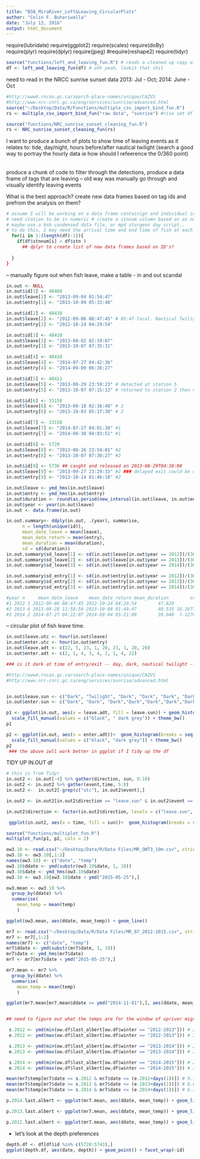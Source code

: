 ```yaml
---
title: "BSB_MiraRiver_Left&Leaving_CircularPlots"
author: "Colin F. Buhariwalla"
date: "July 13, 2016"
output: html_document
---
```


require(lubridate)
require(ggplot2)
require(scales)
require(doBy)
require(plyr)
require(dplyr)
require(jpeg)
#require(reshape2)
require(tidyr)


```r
source("functions/left_and_leaving_fun.R") # reads a cleaned up copy of the left and leaving dataframe
df <- left_and_leaving_fun(df) # ohh yeah, lookit that shit
```


need to read in the NRCC sunrise sunset data       2013: Jul - Oct;      2014: June - Oct 
```r
#http://www4.rncan.gc.ca/search-place-names/unique/CAZVS
#http://www.nrc-cnrc.gc.ca/eng/services/sunrise/advanced.html
source("~/Desktop/Data/R/Functions/multiple_csv_import_bind_fun.R")
rs <- multiple_csv_import_bind_fun("raw data", "sunrise") #rise set df
```


```r
source("functions/NRC_sunrise_sunset_cleaning_fun.R")
rs <- NRC_sunrise_sunset_cleaning_fun(rs)
```


I want to produce a bunch of plots to show time of leaving events as it relates to: tide, day/night, hours before/after nautical twilight (search a good way to portray the hourly data ie how should I refeerence the 0/360 point)



######

produce a chunk of code to filter through the detections, produce a data frame of tags that are leaving -- old way was manually go through and visually identify leaving events

What is the best approach? create new data frames based on tag ids and prefrom the analysis on them? 
```r
# assume I will be working on a data frame containign and individual id. 
# need station to be in numeric # create a stnnum column based on as numeric station column 
# maybe use a bsb condensed data file, or mpd sturgeon day script.. 
# to do this, I may need the arrival time and end time of fish at each station, thus sequential station information would be applicable. 
  for(i in 1:(length(df)-1)){
    if(df$stnnum[i] > df$stn )
      ## dplyr to create list of new data frames based on ID's? 
      
  }
}
```
-- manually figure out when fish leave, make a table - in and out scandal
```r
in.out <- NULL
in.out$id[1] <- 48409
in.out$leave[1] <- "2013-09-04 01:54:47"
in.out$entry[1] <- "2013-10-09 05:33:48"

in.out$id[2] <- 48410
in.out$leave[2] <- "2012-09-06 08:47:45" # 05:47 local. Nautical Twilight starts at 05:20; Civil Twilight 05:47; Sunrise 06:27
in.out$entry[2] <- "2012-10-24 04:29:54"

in.out$id[3] <- 48410
in.out$leave[3] <- "2013-08-02 02:19:07"
in.out$entry[3] <- "2013-10-07 07:35:31"

in.out$id[4] <- 48410
in.out$leave[4] <- "2014-07-27 04:42:36"
in.out$entry[4] <- "2014-09-09 06:38:27"

in.out$id[5] <- 48411
in.out$leave[5] <- "2013-08-29 23:59:23" # detected at station 5
in.out$entry[5] <- "2013-10-07 07:15:13" # returned to station 2 then # 7

in.out$id[6] <- 33158
in.out$leave[6] <- "2013-08-18 02:16:48" # 2
in.out$entry[6] <- "2013-10-03 05:17:30" # 2

in.out$id[7] <- 33158
in.out$leave[7] <- "2014-07-27 04:01:38" #1
in.out$entry[7] <- "2014-08-30 04:03:51" #1

in.out$id[8] <- 5729
in.out$leave[8] <- "2013-08-26 23:54:01" #2
in.out$entry[8] <- "2013-10-07 07:30:27" #2

in.out$id[9] <- 5736 ## caught and released on 2013-08-29T04:38:00
in.out$leave[9] <- "2013-09-27 23:29:33" #2 ### delayed exit could be due to tagging effect
in.out$entry[9] <- "2013-10-14 01:46:18" #2

in.out$leave <- ymd_hms(in.out$leave)
in.out$entry <- ymd_hms(in.out$entry)
in.out$duration <- round(as.period(new_interval(in.out$leave, in.out$entry), "seconds")/(3600*24), digits = 2)
in.out$year <- year(in.out$leave)
in.out <- data.frame(in.out)

in.out.summary<- ddply(in.out, .(year), summarise, 
      n = length(unique(id)),
      mean_date_leave = mean(leave),
      mean_date_return = mean(entry),
      mean_duration = mean(duration),
      sd = sd(duration))
in.out.summary$sd_leave[1] <- sd(in.out$leave[in.out$year == 2012])/(3600*24)
in.out.summary$sd_leave[2] <- sd(in.out$leave[in.out$year == 2013])/(3600*24)
in.out.summary$sd_leave[3] <- sd(in.out$leave[in.out$year == 2014])/(3600*24)

in.out.summary$sd_entry[1] <- sd(in.out$entry[in.out$year == 2012])/(3600*24)
in.out.summary$sd_entry[2] <- sd(in.out$entry[in.out$year == 2013])/(3600*24)
in.out.summary$sd_entry[3] <- sd(in.out$entry[in.out$year == 2014])/(3600*24)

#year n     mean_date_leave    mean_date_return mean_duration        sd    sd_leave    sd_entry
#1 2012 1 2012-09-06 08:47:45 2012-10-24 04:29:54        47.820        NA          NA          NA
#2 2013 6 2013-08-28 12:58:56 2013-10-08 01:49:47        40.535 16.267704 18.87939290 18.87939290
#3 2014 2 2014-07-27 04:22:07 2014-09-04 05:21:09        39.040  7.127636  0.02011653  0.02011653
```

-- circular plot of fish leave time. 
```r
in.out$leave.utc <- hour(in.out$leave)
in.out$enter.utc <- hour(in.out$entry)
in.out$leave.adt <- c(22, 5, 23, 1, 20, 23, 1, 20, 20)
in.out$enter.adt <- c(2, 1, 4, 3, 4, 2, 1, 4, 22)

### is it dark at time of entry/exit -- day, dark, nautical twilight -- nautical twilight used because astronomical twilight will be hampered by the anthropogenic lights; (plus it's the max twilight you can use )

#http://www4.rncan.gc.ca/search-place-names/unique/CAZVS
#http://www.nrc-cnrc.gc.ca/eng/services/sunrise/advanced.html


in.out$leave.sun <- c("Dark", "Twilight", "Dark", "Dark", "Dark", "Dark","Dark", "Dark","Dark")
in.out$enter.sun <- c("Dark", "Dark", "Dark","Dark","Dark","Dark","Dark","Dark","Dark")

p1 <- ggplot(in.out, aes(x = leave.adt, fill = leave.sun)) + geom_histogram(breaks = seq(0,24), width = 1) + coord_polar(start = 0, direction = 1) + scale_x_continuous(breaks = seq(0,24), labels = seq(0,24)) + xlab("Departure Time (AST)") + ggtitle("Departure Time") + theme(axis.text = element_text(size = 30), axis.title = element_text(size =30), plot.title = element_text(size = 30)) +
  scale_fill_manual(values = c("black", " dark grey")) + theme_bw()
p1 

p2 <- ggplot(in.out, aes(x = enter.adt))+  geom_histogram(breaks = seq(0,24), width = 1) + coord_polar(start = 0, direction = 1) + scale_x_continuous(breaks = seq(0,24), labels = seq(0,24)) + xlab("Return Time(AST)") + theme(legend.position = "none") + theme(axis.text = element_text(size = 30), axis.title = element_text(size =30), plot.title = element_text(size = 30)) +
  scale_fill_manual(values = c("black", "dark grey")) + theme_bw()
p2
 ### the above iwll work better in ggplot if I tidy up the df

```

TIDY UP IN.OUT df

```r
# this is from Tidyr
in.out2 <- in.out[-4] %>% gather(direction, sun, 9:10)
in.out2 <- in.out2 %>% gather(event,time, 5:8)
in.out2 <-  in.out2[-grep(c("utc"), in.out2$event),]

in.out2 <- in.out2[in.out2$direction == "leave.sun" & in.out2$event == "leave.adt"|in.out2$direction == "enter.sun" & in.out2$event == "enter.adt",]

in.out2$direction <- factor(in.out2$direction, levels = c("leave.sun", "enter.sun"))

 ggplot(in.out2, aes(x = time, fill = sun))+  geom_histogram(breaks = seq(0,24), width = 1) + coord_polar(start = 0, direction = 1) + scale_x_continuous(breaks = seq(0,24), labels = seq(0,24)) + xlab("Time of Day (hour)") + ylab("Number of Events") + facet_grid(.~ direction)  + scale_fill_manual(values = c("black", "dark grey")) + theme_bw() + theme(axis.text = element_text(size = 25), axis.title = element_text(size =25), plot.title = element_text(size = 25), strip.background = element_blank(), strip.text = element_blank(), legend.title = element_blank())
```

```r
source("functions/multiplot_fun.R")
multiplot_fun(p1, p2, cols = 2)
```


```r
ow3.10 <- read.csv("~/Desktop/Data/R/Data Files/MR_OWT3_10m.csv", stringsAsFactors = FALSE, header = TRUE, dec = ".")
ow3.10 <- ow3.10[,1:2]
names(ow3.10) <- c("date", "temp")
ow3.10$ddate <- ymd(substr(ow3.10$date, 1, 10))
ow3.10$date <- ymd_hms(ow3.10$date)
ow3.10 <- ow3.10[ow3.10$date < ymd("2015-05-25"),]

ow3.mean <- ow3.10 %>%
  group_by(ddate) %>%
  summarise(
    mean_temp = mean(temp)
    )

ggplot(ow3.mean, aes(ddate, mean_temp)) + geom_line() 

mr7 <- read.csv("~/Desktop/Data/R/Data Files/MR_07_2012-2015.csv", stringsAsFactors = FALSE, header = TRUE, dec = ".")
mr7 <- mr7[,1:2]
names(mr7) <- c("date", "temp")
mr7$ddate <- ymd(substr(mr7$date, 1, 10))
mr7$date <- ymd_hms(mr7$date)
mr7 <- mr7[mr7$date < ymd("2015-05-25"),]

mr7.mean <- mr7 %>%
  group_by(ddate) %>%
  summarise(
    mean_temp = mean(temp)
    )

ggplot(mr7.mean[mr7.mean$ddate >= ymd("2014-11-01"),], aes(ddate, mean_temp)) + geom_line() + geom_vline(aes(xintercept = e.2014))


## need to figure out what the temps are for the window of upriver migration 

 s.2012 <- ymd(min(ow.df$last_albert[ow.df$winter == "2012-2013"])) # 2012-11-21
 e.2012 <- ymd(max(ow.df$last_albert[ow.df$winter == "2012-2013"])) # 2012-11-25

 s.2013 <- ymd(min(ow.df$last_albert[ow.df$winter == "2013-2014"])) # 2013-11-12
 e.2013 <- ymd(max(ow.df$last_albert[ow.df$winter == "2013-2014"])) # 2013-11-21

 s.2014 <- ymd(min(ow.df$last_albert[ow.df$winter == "2014-2015"])) # 2014-11-20
 e.2014 <- ymd(max(ow.df$last_albert[ow.df$winter == "2014-2015"])) # 2014-11-22

mean(mr7$temp[mr7$date >= s.2012 & mr7$date <= (e.2012+days(1))]) # 9.1°C
mean(mr7$temp[mr7$date >= s.2013 & mr7$date <= (e.2013+days(1))]) # 8.6°C
mean(mr7$temp[mr7$date >= s.2014 & mr7$date <= (e.2014+days(1))]) # 6.3°C

p.2014.last.albert <- ggplot(mr7.mean, aes(ddate, mean_temp)) + geom_line() + geom_vline(xintercept = as.numeric(s.2012)) + geom_vline(xintercept = as.numeric(e.2012)) + geom_vline(xintercept = as.numeric(s.2013))+                                                                                                                                                                                                geom_vline(xintercept = as.numeric(e.2013)) + geom_vline(xintercept = as.numeric(s.2014)) + geom_vline(xintercept = as.numeric(e.2014)) + scale_x_datetime(breaks = date_breaks("1 months"), labels = date_format("%b %Y"), limit = c(ymd("2014-11-01"), ymd("2014-12-30")))

p.2013.last.albert <- ggplot(mr7.mean, aes(ddate, mean_temp)) + geom_line() + geom_vline(xintercept = as.numeric(s.2012)) + geom_vline(xintercept = as.numeric(e.2012)) + geom_vline(xintercept = as.numeric(s.2013))+                                                                                                                                                                                                geom_vline(xintercept = as.numeric(e.2013)) + geom_vline(xintercept = as.numeric(s.2014)) + geom_vline(xintercept = as.numeric(e.2014)) + scale_x_datetime(breaks = date_breaks("1 months"), labels = date_format("%b %Y"), limit = c(ymd("2013-11-01"), ymd("2013-12-30")))

p.2012.last.albert <- ggplot(mr7.mean, aes(ddate, mean_temp)) + geom_line() + geom_vline(xintercept = as.numeric(s.2012)) + geom_vline(xintercept = as.numeric(e.2012)) + geom_vline(xintercept = as.numeric(s.2013))+                                                                                                                                                                                                geom_vline(xintercept = as.numeric(e.2013)) + geom_vline(xintercept = as.numeric(s.2014)) + geom_vline(xintercept = as.numeric(e.2014)) + scale_x_datetime(breaks = date_breaks("1 months"), labels = date_format("%b %Y"), limit = c(ymd("2012-11-01"), ymd("2012-12-30")))
```

- let's look at the depth preferences
```r
depth.df <- df[df$id %in% c(5720:5743),]
ggplot(depth.df, aes(date, depth)) + geom_point() + facet_wrap(~id)
```

